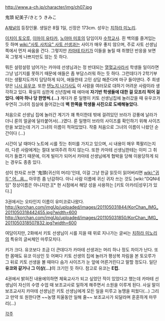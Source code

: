 http://www.a-ch.jp/character/img/ch07.jpg

鬼頭 紀美子/きとう きみこ

[[A채널]]의 등장인물. 생일은 8월 1일, 신장은 173cm. 성우는 [[치하라 미노리]].

[[이치이 토오루]], [[이마이 유타카]], [[노야마 미호]]의 담임이자 [[수학교사]]. 흰 백의를 즐겨입는 듯 하며 [[wiki:"사토 사치요" 사토 선생]]과는 사이가 매우 좋지 않으며, 주로 사토 선생님 쪽에서 먼저 싸움을 건다. 그렇지만 [[카마테 타키]]가 이들을 놀릴 때 취했던 반응을 보면 꼭 그렇게 나쁘지만도 않는 듯 하다.

뭐든 설렁설렁 넘어가는 카마테 선생님과는 정 반대되는 [[열혈]]교사라서 학생들 일이라면 그냥 넘기지를 못하기 때문에 애들은 좀 부담스러워 하는 듯 하다. 그런데다가 2학기부터는 생활지도까지 담당하게 되어, 애들한테 고민 상담 해준다며 마구 들이댄다. 주 희생양은 [[니시 유우코]]. 또한 [[텐노지 나기사]]도 이 사람을 여러모로 대하기 어려운 사람이라 생각하고 있다. 확실히 심한게 신년참배 때 에마에 '''자기반 학생들에 대한 걸 모조리 적어 걸었다. 에마 하나 당 한명씩.(...)''' 게다가 룬 일행이 키토 선생님집에 놀러갔을 때 유우코가 우연히 그녀의 침실에 들어갔는데 '''벽 한쪽을 학생들 사진으로 도배해놓았다.'''

처음으로 선생님 집에 놀러간 계기가 꽤 특이한데 밖에 걸려있던 브라가 강풍에 날라가더니 룬의 얼굴에 달라붙어서(...)였다. 룬 일행이 브라의 사이즈를 확인하기 위해 사이즈 란을 보았는데 거기 그녀의 이름이 적혀있었다. 작중 처음으로 그녀의 이름이 나왔던 순간이다 (...)

시간이 날 때마다 노트에 시를 짓는 취미를 가지고 있으며, 시 내용이 매우 쪽팔리는지라, 다른 사람에게는 절대 보여주려 하지 않는다. 또한 카마테 선생님한테는 이미 그 취미가 들켰기 때문에, 이게 빌미가 되어서 카마테 선생님에게 협박을 당해 이용당하게 되는 경우도 종종 있다.

성이 한자로 쓰면 '鬼頭(귀신의 머리)'인데, 이걸 그냥 한글 읽듯이 읽어버리면 [[wiki:"귀두" 어...음...]] 아무튼 좀 난감하다. 아니 사람 이름에 귀신 귀자 쓰는 것도 [wiki:"DQN네임" 정상이름은 아니지만.][* 현 시점에서 해당 성을 사용하는 [키토 아카리|성우]가 있다.] 

3권에서는 오타인지 이름이 유미코로나왔다.
http://korchan.com/imgUp/uploaded/images/201105031844/KorChan_IMG_2011050318442455.jpg?width=600
http://korchan.com/imgUp/uploaded/images/201105031850/KorChan_IMG_2011050318507832.jpg?width=600

여담이지만, 2화에서 키토 선생님이 시를 지을 때 위로 지나가는 글씨는 [[치하라 미노리]]의 특유의 글씨체인 마루모치다.

키가 크다. 유코보다 조금 더 큰데다가 카마테 선생과는 머리 하나 정도 차이가 난다. 또한 몸매도 유코 이상인 듯 어쩌다 키토 선생의 집에 놀러가 평상복 차림을 본 토오루가 그 뒤로 키토 선생을 볼 때마다 슴가 사이즈가 눈 앞에 어른거린다고 말할 정도다. 일단 '''유코와 같거나 그 이상(…)'''의 크기인 듯 하다. 참고로 유코는 '''E컵.''' 

4권에서 밝혀진 내용에의하면 체육교사가 되고 싶었던 적이 있었다고 했는데 카마테 선생님이 자신의 수영 수업 때 보조교사로 일하게 해주면서 소원을 이루게 된다. 사실 말이 보조교사지 카마테 선생님은 키토 선생님에게 모든 일을 미루고 농땡을 피웠다(...) 그리고 만약 또 원한다면 ~~농땡 피울동안 일해 줄~~ 보조교사가 되달라며 훈훈하게 마무리(...)    

[[각주]]
